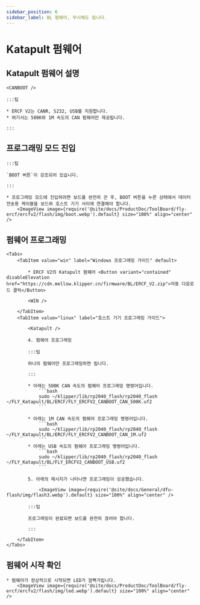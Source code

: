 ```yaml
---
sidebar_position: 6
sidebar_label: BL 펌웨어, 무시해도 됩니다.
---
```



# Katapult 펌웨어

## Katapult 펌웨어 설명

    <CANBOOT />

    :::팁

    * ERCF V2는 CANR, S232, USB를 지원합니다.
    * 여기서는 500K와 1M 속도의 CAN 펌웨어만 제공됩니다.

    :::

## 프로그래밍 모드 진입

    :::팁

    `BOOT 버튼`이 강조되어 있습니다.

    :::

    * 프로그래밍 모드에 진입하려면 보드를 완전히 끈 후, BOOT 버튼을 누른 상태에서 데이터 전송용 케이블을 보드와 호스트 기기 사이에 연결해야 합니다.
        <ImageView image={require('@site/docs/ProductDoc/ToolBoard/fly-ercf/ercfv2/flash/img/boot.webp').default} size="100%" align="center" />

## 펌웨어 프로그래밍
    <Tabs>
        <TabItem value="win" label="Windows 프로그래밍 가이드" default>

            * ERCF V2의 Katapult 펌웨어 <Button variant="contained" disableElevation href="https://cdn.mellow.klipper.cn/firmware/BL/ERCF_V2.zip">자동 다운로드 클릭</Button>

            <WIN />
            
        </TabItem>
        <TabItem value="linux" label="호스트 기기 프로그래밍 가이드">
            
            <Katapult />

            4. 펌웨어 프로그래밍

            :::팁

            하나의 펌웨어만 프로그래밍하면 됩니다.

            :::

            * 아래는 500K CAN 속도의 펌웨어 프로그래밍 명령어입니다.
                ```bash
                sudo ~/klipper/lib/rp2040_flash/rp2040_flash ~/FLY_Katapult/BL/ERCF/FLY_ERCFV2_CANBOOT_CAN_500K.uf2
                ```
                       
            * 아래는 1M CAN 속도의 펌웨어 프로그래밍 명령어입니다.
                ```bash
                sudo ~/klipper/lib/rp2040_flash/rp2040_flash ~/FLY_Katapult/BL/ERCF/FLY_ERCFV2_CANBOOT_CAN_1M.uf2
                ```
            * 아래는 USB 속도의 펌웨어 프로그래밍 명령어입니다.
                ```bash
                sudo ~/klipper/lib/rp2040_flash/rp2040_flash ~/FLY_Katapult/BL/FLY_ERCFV2_CANBOOT_USB.uf2
                ```

            5. 아래의 메시지가 나타나면 프로그래밍이 성공했습니다.

                <ImageView image={require('@site/docs/General/dfu-flash/img/flash3.webp').default} size="100%" align="center" />

            :::팁

            프로그래밍이 완료되면 보드를 완전히 끊어야 합니다.

            :::

        </TabItem>
    </Tabs>

## 펌웨어 시작 확인

    * 펌웨어가 정상적으로 시작되면 LED가 깜빡거립니다.
        <ImageView image={require('@site/docs/ProductDoc/ToolBoard/fly-ercf/ercfv2/flash/img/led.webp').default} size="100%" align="center" />

